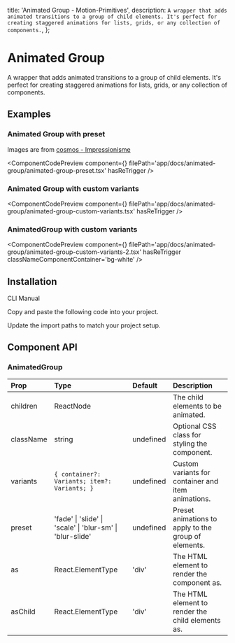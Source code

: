   title: 'Animated Group - Motion-Primitives',
  description: `A wrapper that adds animated transitions to a group of child elements. It's perfect for creating staggered animations for lists, grids, or any collection of components.`,
};


# Animated Group

A wrapper that adds animated transitions to a group of child elements. It's perfect for creating staggered animations for lists, grids, or any collection of components.

## Examples

### Animated Group with preset

Images are from [cosmos - Impressionisme](https://www.cosmos.so/ibelick/impressionnisme)

<ComponentCodePreview
  component={<AnimatedGroupPreset />}
  filePath='app/docs/animated-group/animated-group-preset.tsx'
  hasReTrigger
/>

### Animated Group with custom variants

<ComponentCodePreview
  component={<AnimatedGroupCustomVariants />}
  filePath='app/docs/animated-group/animated-group-custom-variants.tsx'
  hasReTrigger
/>

### AnimatedGroup with custom variants

<ComponentCodePreview
  component={<AnimatedGroupCustomVariants2 />}
  filePath='app/docs/animated-group/animated-group-custom-variants-2.tsx'
  hasReTrigger
  classNameComponentContainer='bg-white'
/>

## Installation

<Tabs defaultValue="cli">

<TabsList>
  <TabsTrigger value='cli'>CLI</TabsTrigger>
  <TabsTrigger value='manual'>Manual</TabsTrigger>
</TabsList>

<TabsContent value="cli">

<InstallationCli value='animated-group' />

</TabsContent>

<TabsContent value="manual">

<Steps>

<Step>Copy and paste the following code into your project.</Step>

<CodeBlock filePath='components/core/animated-group.tsx' />

<Step>Update the import paths to match your project setup.</Step>

</Steps>

</TabsContent>

</Tabs>

## Component API

### AnimatedGroup

| Prop      | Type                                                      | Default   | Description                                          |
| :-------- | :-------------------------------------------------------- | :-------- | :--------------------------------------------------- |
| children  | ReactNode                                                 |           | The child elements to be animated.                   |
| className | string                                                    | undefined | Optional CSS class for styling the component.        |
| variants  | `{ container?: Variants; item?: Variants; }`              | undefined | Custom variants for container and item animations.   |
| preset    | 'fade' \| 'slide' \| 'scale' \| 'blur-sm' \| 'blur-slide' | undefined | Preset animations to apply to the group of elements. |
| as        | React.ElementType                                         | 'div'     | The HTML element to render the component as.         |
| asChild   | React.ElementType                                         | 'div'     | The HTML element to render the child elements as.    |
